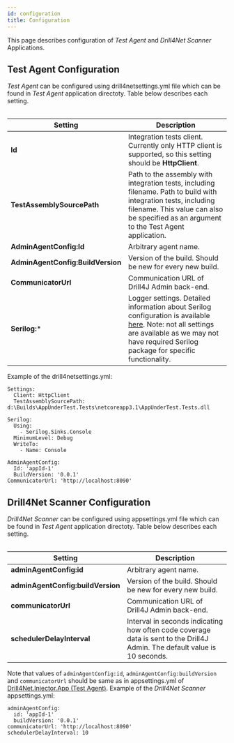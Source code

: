 ```yaml
---
id: configuration
title: Configuration
---
```



This page describes configuration of *Test Agent* and *Drill4Net Scanner* Applications.

## Test Agent Configuration

*Test Agent* can be configured using drill4netsettings.yml file which can be found in *Test Agent* application directoty.
Table below describes each setting.

<Table>

| Setting                           | Description                                                                                                                                                                                                                                                    |
|-----------------------------------|----------------------------------------------------------------------------------------------------------------------------------------------------------------------------------------------------------------------------------------------------------------|
| **Id**                            | Integration tests client. Currently only HTTP client is supported, so this setting should be **HttpClient**.                                                                                                                                                   |
| **TestAssemblySourcePath**        | Path to the assembly with integration tests, including filename. Path to build with integration tests, including filename. This value can also be specified as an argument to the Test Agent application.                                                      |
| **AdminAgentConfig:Id**           | Arbitrary agent name.                                                                                                                                                                                                                                          |
| **AdminAgentConfig:BuildVersion** | Version of the build. Should be new for every new build.                                                                                                                                                                                                       |
| **CommunicatorUrl**               | Communication URL of Drill4J Admin back-end.                                                                                                                                                                                                                   |
| **Serilog:***                     | Logger settings. Detailed information about Serilog configuration is available [here](https://github.com/serilog/serilog-settings-configuration). Note: not all settings are available as we may not have required Serilog package for specific functionality. |

</Table>

Example of the drill4netsettings.yml:
```
Settings:
  Client: HttpClient
  TestAssemblySourcePath: d:\Builds\AppUnderTest.Tests\netcoreapp3.1\AppUnderTest.Tests.dll

Serilog:
  Using:
    - Serilog.Sinks.Console
  MinimumLevel: Debug
  WriteTo:
    - Name: Console

AdminAgentConfig:
  Id: 'appId-1'
  BuildVersion: '0.0.1'
CommunicatorUrl: 'http://localhost:8090'
```

## Drill4Net Scanner Configuration

*Drill4Net Scanner* can be configured using appsettings.yml file which can be found in *Test Agent* application directoty.
Table below describes each setting.

<Table>

| Setting                           | Description                                                                                                                |
|-----------------------------------|----------------------------------------------------------------------------------------------------------------------------|
| **adminAgentConfig:id**           | Arbitrary agent name.                                                                                                      |
| **adminAgentConfig:buildVersion** | Version of the build. Should be new for every new build.                                                                    |
| **communicatorUrl**               | Communication URL of Drill4J Admin back-end.                                                                                         |
| **schedulerDelayInterval**        | Interval in seconds indicating how often code coverage data is sent to the Drill4J Admin. The default value is 10 seconds. |

</Table>

Note that values of `adminAgentConfig:id`, `adminAgentConfig:buildVersion` and `communicatorUrl` should be same as in appsettings.yml of 
[Drill4Net.Injector.App (Test Agent)](#test-agent-configuration). Example of the *Drill4Net Scanner* appsettings.yml:
```
adminAgentConfig:
  id: 'appId-1'
  buildVersion: '0.0.1'
communicatorUrl: 'http://localhost:8090'
schedulerDelayInterval: 10
```
